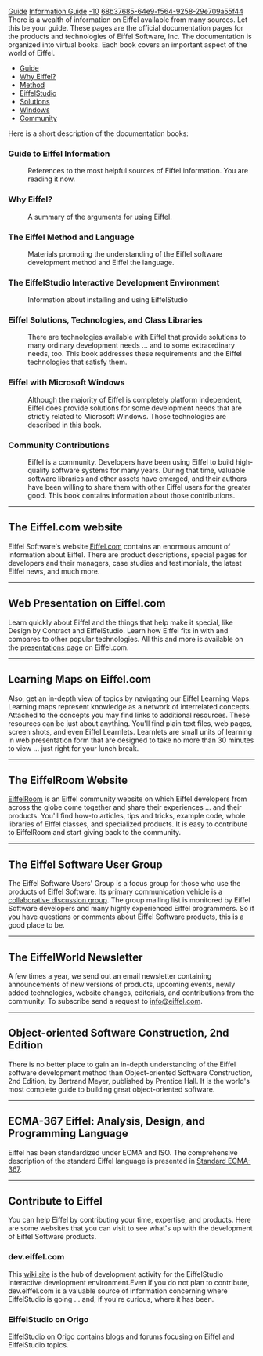 [[Property:title|Guide]]
[[Property:link_title|Information Guide]]
[[Property:weight|-10]]
[[Property:uuid|68b37685-64e9-f564-9258-29e709a55f44]]
There is a wealth of information on Eiffel available from many sources. Let this be your guide. 
These pages are the official documentation pages for the products and technologies of Eiffel Software, Inc.
The documentation is organized into virtual books. Each book covers an important aspect of the world of Eiffel.
*[[Guide]]
*[[Why Eiffel?]]
*[[Method]]
*[[EiffelStudio]]
*[[Solutions]]
*[[Windows]]
*[[Community]]
<!--break-->
Here is a short description of the documentation books:

===Guide to Eiffel Information===

:References to the most helpful sources of Eiffel information. You are reading it now.

===Why Eiffel? ===

:A summary of the arguments for using Eiffel.

===The Eiffel Method and Language===

:Materials promoting the understanding of the Eiffel software development method and Eiffel the language.

===The EiffelStudio Interactive Development Environment===

:Information about installing and using EiffelStudio

===Eiffel Solutions, Technologies, and Class Libraries===

:There are technologies available with Eiffel that provide solutions to many ordinary development needs ... and to some extraordinary needs, too. This book addresses these requirements and the Eiffel technologies that satisfy them.

===Eiffel with Microsoft Windows===

:Although the majority of Eiffel is completely platform independent, Eiffel does provide solutions for some development needs that are strictly related to Microsoft Windows. Those technologies are described in this book.

===Community Contributions===

:Eiffel is a community. Developers have been using Eiffel to build high-quality software systems for many years. During that time, valuable software libraries and other assets have emerged, and their authors have been willing to share them with other Eiffel users for the greater good. This book contains information about those contributions.


----

==The Eiffel.com website==

Eiffel Software's website [http://eiffel.com Eiffel.com] contains an enormous amount of information about Eiffel. There are product descriptions, special pages for developers and their managers, case studies and testimonials, the latest Eiffel news, and much more.


----

==Web Presentation on Eiffel.com==

Learn quickly about Eiffel and the things that help make it special, like Design by Contract and EiffelStudio. Learn how Eiffel fits in with and compares to other popular technologies. All this and more is available on the [http://eiffel.com/developers/presentations/ presentations page] on Eiffel.com. 


----

==Learning Maps on Eiffel.com==

Also, get an in-depth view of topics by navigating our Eiffel Learning Maps. Learning maps represent knowledge as a network of interrelated concepts. Attached to the concepts you may find links to additional resources. These resources can be just about anything. You'll find plain text files, web pages, screen shots, and even Eiffel Learnlets. Learnlets are small units of learning in web presentation form that are designed to take no more than 30 minutes to view ... just right for your lunch break.


----

==The EiffelRoom Website==

[http://www.eiffelroom.com/ EiffelRoom] is an Eiffel community website on which Eiffel developers from across the globe come together and share their experiences ... and their products. You'll find how-to articles, tips and tricks, example code, whole libraries of EIffel classes, and specialized products. It is easy to contribute to EiffelRoom and start giving back to the community.


----

==The Eiffel Software User Group==

The Eiffel Software Users' Group is a focus group for those who use the products of Eiffel Software. Its primary communication vehicle is a [http://groups.eiffel.com/ collaborative discussion group]. The group mailing list is monitored by Eiffel Software developers and many highly experienced Eiffel programmers. So if you have questions or comments about Eiffel Software products, this is a good place to be.


----

==The EiffelWorld Newsletter==

A few times a year, we send out an email newsletter containing announcements of new versions of products, upcoming events, newly added technologies, website changes, editorials, and contributions from the community. To subscribe send a request to [mailto:info@eiffel.com info@eiffel.com].


----

==Object-oriented Software Construction, 2nd Edition==

There is no better place to gain an in-depth understanding of the Eiffel software development method than Object-oriented Software Construction, 2nd Edition, by Bertrand Meyer, published by Prentice Hall. It is the world's most complete guide to building great object-oriented software.


----

==ECMA-367 Eiffel: Analysis, Design, and Programming Language==

Eiffel has been standardized under ECMA and ISO. The comprehensive description of the standard Eiffel language is presented in [http://www.ecma-international.org/publications/standards/Ecma-367.htm Standard ECMA-367].


----

==Contribute to Eiffel==

You can help Eiffel by contributing your time, expertise, and products. Here are some websites that you can visit to see what's up with the development of Eiffel Software products. 

===dev.eiffel.com===

This [http://dev.eiffel.com wiki site] is the hub of development activity for the EiffelStudio interactive development environment.Even if you do not plan to contribute, dev.eiffel.com is a valuable source of information concerning where EiffelStudio is going ... and, if you're curious, where it has been.

===EiffelStudio on Origo===

[http://eiffelstudio.origo.ethz.ch/ EiffelStudio on Origo] contains blogs and forums focusing on Eiffel and EiffelStudio topics.

